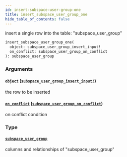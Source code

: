 ```yaml
---
id: insert-subspace-user-group-one
title: insert_subspace_user_group_one
hide_table_of_contents: false
---
```


insert a single row into the table: "subspace_user_group"

```graphql
insert_subspace_user_group_one(
  object: subspace_user_group_insert_input!
  on_conflict: subspace_user_group_on_conflict
): subspace_user_group
```

### Arguments

#### [`object`](#) ([`subspace_user_group_insert_input!`](../inputs/subspace-user-group-insert-input))

the row to be inserted

#### [`on_conflict`](#) ([`subspace_user_group_on_conflict`](../inputs/subspace-user-group-on-conflict))

on conflict condition

### Type

#### [`subspace_user_group`](../objects/subspace-user-group)

columns and relationships of "subspace_user_group"
